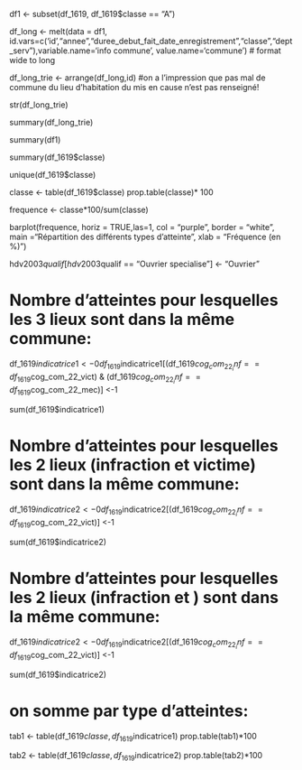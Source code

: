 
df1 <- subset(df_1619, df_1619$classe == "A")

df_long <- melt(data = df1, id.vars=c('id',"annee","duree_debut_fait_date_enregistrement","classe","dept_serv"),variable.name='info commune', value.name='commune') # format wide to long

df_long_trie <- arrange(df_long,id)
#on a l'impression que pas mal de commune du lieu d'habitation du mis en cause n'est pas renseigné!

str(df_long_trie)

summary(df_long_trie)

summary(df1)

summary(df_1619$classe)

unique(df_1619$classe)

classe <- table(df_1619$classe)
prop.table(classe)* 100

frequence <- classe*100/sum(classe)

barplot(frequence, 
            horiz = TRUE,las=1, 
            col = "purple", 
            border = "white",
            main ="Répartition des différents types d'atteinte",
            xlab = "Fréquence (en %)")

hdv2003$qualif[hdv2003$qualif == "Ouvrier specialise"] <- "Ouvrier"

 

# Nombre d'atteintes pour lesquelles les 3 lieux sont dans la même commune:
df_1619$indicatrice1 <- 0
df_1619$indicatrice1[(df_1619$cog_com_22_inf == df_1619$cog_com_22_vict) & (df_1619$cog_com_22_inf == df_1619$cog_com_22_mec)] <-1

sum(df_1619$indicatrice1)

# Nombre d'atteintes pour lesquelles les 2 lieux (infraction et victime) sont dans la même commune:
df_1619$indicatrice2 <- 0
df_1619$indicatrice2[(df_1619$cog_com_22_inf == df_1619$cog_com_22_vict)] <-1

sum(df_1619$indicatrice2)

# Nombre d'atteintes pour lesquelles les 2 lieux (infraction et  ) sont dans la même commune:
df_1619$indicatrice2 <- 0
df_1619$indicatrice2[(df_1619$cog_com_22_inf == df_1619$cog_com_22_vict)] <-1

sum(df_1619$indicatrice2)

# on somme par type d'atteintes:
tab1 <- table(df_1619$classe, df_1619$indicatrice1)
prop.table(tab1)*100

tab2 <- table(df_1619$classe, df_1619$indicatrice2)
prop.table(tab2)*100


